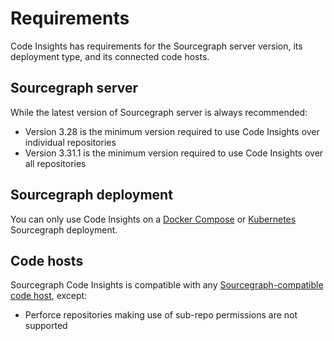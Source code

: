 # Requirements

Code Insights has requirements for the Sourcegraph server version, its deployment type, and its connected code hosts.

## Sourcegraph server

While the latest version of Sourcegraph server is always recommended:

- Version 3.28 is the minimum version required to use Code Insights over individual repositories
- Version 3.31.1 is the minimum version required to use Code Insights over all repositories

## Sourcegraph deployment

You can only use Code Insights on a [Docker Compose](/admin/deploy/docker-compose/) or [Kubernetes](/admin/deploy/kubernetes/) Sourcegraph deployment.

## Code hosts

Sourcegraph Code Insights is compatible with any [Sourcegraph-compatible code host](/admin/repo/), except:

* Perforce repositories making use of sub-repo permissions are not supported
